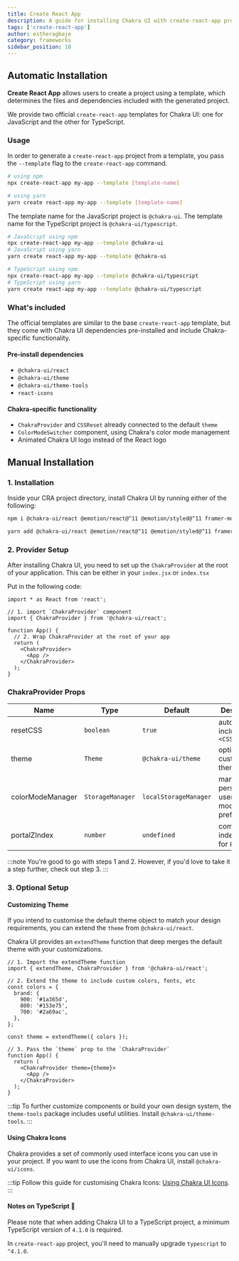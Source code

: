 ```yaml
---
title: Create React App
description: A guide for installing Chakra UI with create-react-app projects
tags: ['create-react-app']
author: estheragbaje
category: frameworks
sidebar_position: 10
---
```


## Automatic Installation

**Create React App** allows users to create a project using a template, which
determines the files and dependencies included with the generated project.

We provide two official `create-react-app` templates for Chakra UI: one for
JavaScript and the other for TypeScript.

### Usage

In order to generate a `create-react-app` project from a template, you pass the
`--template` flag to the `create-react-app` command.

```bash
# using npm
npx create-react-app my-app --template [template-name]

# using yarn
yarn create react-app my-app --template [template-name]
```

The template name for the JavaScript project is `@chakra-ui`. The template name
for the TypeScript project is `@chakra-ui/typescript`.

```bash
# JavaScript using npm
npx create-react-app my-app --template @chakra-ui
# JavaScript using yarn
yarn create react-app my-app --template @chakra-ui

# TypeScript using npm
npx create-react-app my-app --template @chakra-ui/typescript
# TypeScript using yarn
yarn create react-app my-app --template @chakra-ui/typescript
```

### What's included

The official templates are similar to the base `create-react-app` template, but
they come with Chakra UI dependencies pre-installed and include Chakra-specific
functionality.

#### Pre-install dependencies

- `@chakra-ui/react`
- `@chakra-ui/theme`
- `@chakra-ui/theme-tools`
- `react-icons`

#### Chakra-specific functionality

- `ChakraProvider` and `CSSReset` already connected to the default `theme`
- `ColorModeSwitcher` component, using Chakra's color mode management
- Animated Chakra UI logo instead of the React logo

## Manual Installation

### 1. Installation

Inside your CRA project directory, install Chakra UI by running either of the
following:

```bash
npm i @chakra-ui/react @emotion/react@^11 @emotion/styled@^11 framer-motion@^6
```

```bash
yarn add @chakra-ui/react @emotion/react@^11 @emotion/styled@^11 framer-motion@^6
```

### 2. Provider Setup

After installing Chakra UI, you need to set up the `ChakraProvider` at the root
of your application. This can be either in your `index.jsx` or `index.tsx`

Put in the following code:

```tsx
import * as React from 'react';

// 1. import `ChakraProvider` component
import { ChakraProvider } from '@chakra-ui/react';

function App() {
  // 2. Wrap ChakraProvider at the root of your app
  return (
    <ChakraProvider>
      <App />
    </ChakraProvider>
  );
}
```

### ChakraProvider Props

| Name             | Type             | Default               | Description                                         |
| ---------------- | ---------------- | --------------------- | --------------------------------------------------- |
| resetCSS         | `boolean`        | `true`                | automatically includes `<CSSReset />`               |
| theme            | `Theme`          | `@chakra-ui/theme`    | optional custom theme                               |
| colorModeManager | `StorageManager` | `localStorageManager` | manager to persist a users color mode preference in |
| portalZIndex     | `number`         | `undefined`           | common z-index to use for `Portal`                  |

:::note
You're good to go with steps 1 and 2. However, if you'd love to
take it a step further, check out step 3.
:::

### 3. Optional Setup

#### Customizing Theme

If you intend to customise the default theme object to match your design
requirements, you can extend the `theme` from `@chakra-ui/react`.

Chakra UI provides an `extendTheme` function that deep merges the default theme
with your customizations.

```tsx
// 1. Import the extendTheme function
import { extendTheme, ChakraProvider } from '@chakra-ui/react';

// 2. Extend the theme to include custom colors, fonts, etc
const colors = {
  brand: {
    900: '#1a365d',
    800: '#153e75',
    700: '#2a69ac',
  },
};

const theme = extendTheme({ colors });

// 3. Pass the `theme` prop to the `ChakraProvider`
function App() {
  return (
    <ChakraProvider theme={theme}>
      <App />
    </ChakraProvider>
  );
}
```

:::tip
To further customize components or build your own design system, the
`theme-tools` package includes useful utilities. Install
`@chakra-ui/theme-tools`.
:::

#### Using Chakra Icons

Chakra provides a set of commonly used interface icons you can use in your
project. If you want to use the icons from Chakra UI, install `@chakra-ui/icons`.

:::tip
Follow this guide for customising Chakra Icons:
[Using Chakra UI Icons](/docs/components/media-and-icons/icon).
:::

#### Notes on TypeScript 🚨

Please note that when adding Chakra UI to a TypeScript project, a minimum
TypeScript version of `4.1.0` is required.

In `create-react-app` project, you'll need to manually upgrade `typescript` to
`^4.1.0`.
